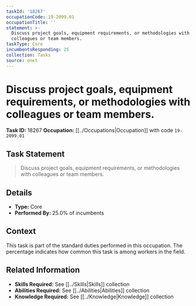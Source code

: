 ```yaml
---
taskId: '18267'
occupationCode: 19-2099.01
occupationTitle: ''
statement: >-
  Discuss project goals, equipment requirements, or methodologies with
  colleagues or team members.
taskType: Core
incumbentsResponding: 25
collection: Tasks
source: onet
---
```

# Discuss project goals, equipment requirements, or methodologies with colleagues or team members.

**Task ID:** 18267
**Occupation:** [[../Occupations|Occupation]] with code `19-2099.01`

## Task Statement

> Discuss project goals, equipment requirements, or methodologies with colleagues or team members.

## Details

- **Type:** Core
- **Performed By:** 25.0% of incumbents

## Context

This task is part of the standard duties performed in this occupation. The percentage indicates how common this task is among workers in the field.

## Related Information

- **Skills Required:** See [[../Skills|Skills]] collection
- **Abilities Required:** See [[../Abilities|Abilities]] collection
- **Knowledge Required:** See [[../Knowledge|Knowledge]] collection
